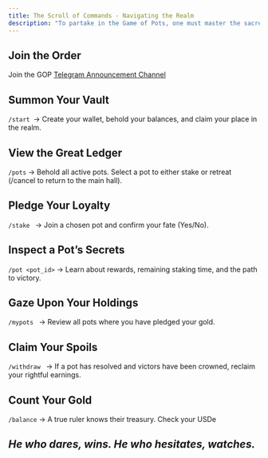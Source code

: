```yaml
---
title: The Scroll of Commands - Navigating the Realm
description: "To partake in the Game of Pots, one must master the sacred commands of our trusted oracle—the GOP Bot."
---
```


## Join the Order

Join the GOP <a href="https://t.me/+vuy2WgghLUwyNTU1">Telegram Announcement Channel</a>

## Summon Your Vault

`/start `→ Create your wallet, behold your balances, and claim your place in the realm.

## View the Great Ledger

`/pots` → Behold all active pots.
Select a pot to either stake or retreat (/cancel to return to the main hall).

## Pledge Your Loyalty

`/stake ` → Join a chosen pot and confirm your fate (Yes/No).

## Inspect a Pot’s Secrets

`/pot <pot_id>` → Learn about rewards, remaining staking time, and the path to victory.

## Gaze Upon Your Holdings

`/mypots ` → Review all pots where you have pledged your gold.

## Claim Your Spoils

`/withdraw ` → If a pot has resolved and victors have been crowned, reclaim your rightful earnings.

## Count Your Gold

`/balance` → A true ruler knows their treasury. Check your USDe

## **_He who dares, wins. He who hesitates, watches._**
